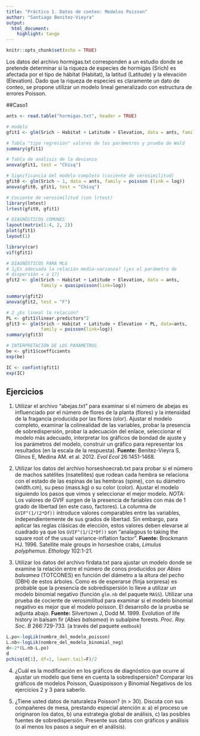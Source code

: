 ```yaml
---
title: "Práctico 1. Datos de conteo: Modelos Poisson"
author: "Santiago Benitez-Vieyra"
output:
  html_document:
    highlight: tango
---
```


```r
knitr::opts_chunk$set(echo = TRUE)
```

Los datos del archivo hormigas.txt corresponden a un estudio donde se pretende determinar si la riqueza de especies de hormigas  (Srich) es afectada por el tipo de hábitat (Habitat), la latitud (Latitude) y la elevación (Elevation). Dado que la riqueza de especies es claramente un dato de conteo, se propone utilizar un modelo lineal generalizado con estructura de errores Poisson.   

##Caso1
```r
ants <- read.table("hormigas.txt", header = TRUE)

# modelo
gfit1 <- glm(Srich ~ Habitat + Latitude + Elevation, data = ants, family = poisson)

# Tabla "tipo regresión" valores de los parámetros y prueba de Wald
summary(gfit1)

# Tabla de análisis de la devianza
anova(gfit1, test = "Chisq")

# Significancia del modelo completo (cociente de verosimilitud)
gfit0 <- glm(Srich ~ 1, data = ants, family = poisson (link = log))
anova(gfit0, gfit1, test = "Chisq")

# Cociente de verosimilitud (con lrtest)
library(lmtest)
lrtest(gfit0, gfit1)

# DIAGNÓSTICOS COMUNES
layout(matrix(1:4, 2, 2))
plot(gfit1)
layout(1)

library(car)
vif(gfit1)

# DIAGNÓSTICOS PARA MLG
# 1¿Es adecuada la relación media-varianza? (¿es el parámetro de   
# dispersión = a 1?)
gfit2 <- glm(Srich ~ Habitat + Latitude + Elevation, data = ants, 
             family = quasipoisson(link=log))

summary(gfit2)
anova(gfit2, test = "F")

# 2 ¿Es lineal la relación?
PL <- gfit1$linear.predictors^2
gfit3 <- glm(Srich ~ Habitat + Latitude + Elevation + PL, data=ants,
             family = poisson(link=log))
summary(gfit3)

# INTERPRETACIÓN DE LOS PARÁMETROS
be <- gfit1$coefficients
exp(be)

IC <- confint(gfit1)
exp(IC)
```

## Ejercicios

1. Utilizar el archivo "abejas.txt" para examinar si el número de abejas es influenciado por el número de flores de la planta (flores) y la intensidad de la fragancia producida por las flores (olor). Ajustar el modelo completo, examinar la colinealidad de las variables, probar la presencia de sobredispersión, probar la adecuación del enlace, seleccionar el modelo más adecuado, interpretar los gráficos de bondad de ajuste y los parámetros del modelo, construir un gráfico para representar los resultados (en la escala de la respuesta). **Fuente:** Benitez-Vieyra S, Glinos E, Medina AM. et al. 2012. *Evol Ecol* 26:1451-1468.    

2. Utilizar los datos del archivo horseshoecrab.txt para probar si el número de machos satélites (nsatellites) que rodean cada hembra se relaciona con el estado de las espinas de las hembras (spine), con su diámetro (width.cm), su peso (mass.kg) o su color (color). Ajustar el modelo siguiendo los pasos que vimos y seleccionar el mejor modelo. *NOTA:* Los valores de GVIF surgen de la presencia de fariables con más de 1 grado de libertad (en este caso, factores). La columna de `GVIF^(1/(2*Df))` introduce valores comparables entre las variables, independientemente de sus grados de libertad. Sin embargo, para aplicar las reglas clásicas de elección, estos valores deben elevarse al cuadrado ya que los `GVIF^(1/(2*Df))` son  "analagous to taking the square root of the usual variance-inflation factor". **Fuente:**  Brockmann HJ. 1996. Satellite male groups in horseshoe crabs, *Limulus polyphemus*. *Ethology* 102:1-21.

3. Utilizar los datos del archivo firdata.txt para ajustar un modelo donde se examine la relación entre el número de conos producidos por *Abies balsamea* (TOTCONES) en función del diámetro a la altura del pecho (DBH) de estos árboles. Como es de esperarse (finja sorpresa) es probable que la presencia de sobredispersión lo lleve a utilizar un modelo binomial negativo (función `glm.nb` del paquete `MASS`). Utilizar una prueba de cociente de verosimilitud para examinar si el modelo binomial negativo es mejor que el modelo poisson. El desarrollo de la prueba se adjunta abajo. **Fuente:** Silvertown J, Dodd M. 1999. Evolution of life history in balsam fir (*Abies balsamea*) in subalpine forests. *Proc. Roy. Soc. B* 266:729-733. (a través del paquete `emdbook`)    
        
```r
L.po<-logLik(nombre_del_modelo_poisson)
L.nb<-logLik(nombre_del_modelo_binomial_neg)
d<-2*(L.nb-L.po)
d
pchisq(d[1], df=1, lower.tail=F)/2
```

4. ¿Cuál es la modificación en los gráficos de diagnóstico que ocurre al ajustar un modelo que tiene en cuenta la sobredispersión? Comparar los gráficos de modelos Poisson, Quasipoisson y Binomial Negativos de los ejercicios 2 y 3 para saberlo.

5. ¿Tiene usted datos de naturaleza Poisson? (n > 30). Discuta con sus compañeres de mesa, prestando especial atención a: a) el proceso ue originaron los datos, b) una estrategia global de análisis, c) las posibles fuentes de sobredispersión. Presente sus datos con gráficos y análisis (o al menos los pasos a seguir en el análisis).
   
   